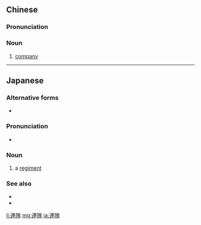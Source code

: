 {{also|连队}}
==Chinese==
{{zh-forms|s=连队}}

===Pronunciation===
{{zh-pron
|m=liánduì
|c=lin4 deoi6
|cat=n
}}

===Noun===
{{zh-noun}}

# {{lb|zh|military}} [[company]]

{{zh-cat|Advanced}}

----
==Japanese==
{{wikipedia|lang=ja}}
{{ja-kanjitab|れん|たい|yomi=o}}

===Alternative forms===
* {{ja-l|聯隊}}

===Pronunciation===
{{ja-pron|れんたい|y=ko|acc=0}}
* {{hmp|lang=ja|連体|連帯}}

===Noun===
{{ja-noun|れんたい}}

# {{lb|ja|military|sort=れんたい}} a [[regiment]]

===See also===
* {{ja-r|旅%団|りょ%だん}}
* {{ja-r|大%隊|だい%たい}}
[[li:連隊]]
[[mg:連隊]]
[[ja:連隊]]